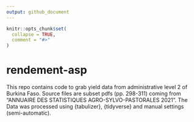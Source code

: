 ```yaml
---
output: github_document
---
```


<!-- README.md is generated from README.Rmd. Please edit that file -->

```r
knitr::opts_chunk$set(
  collapse = TRUE,
  comment = "#>"
)
```

# rendement-asp

<!-- badges: start -->
<!-- badges: end -->

This repo contains code to grab yield data from administrative level 2 of Burkina Faso. Source files are subset pdfs (pp. 298-311) coming from "ANNUAIRE DES STATISTIQUES AGRO-SYLVO-PASTORALES 2021".
The Data was processed using {tabulizer}, {tidyverse} and manual settings (semi-automatic). 